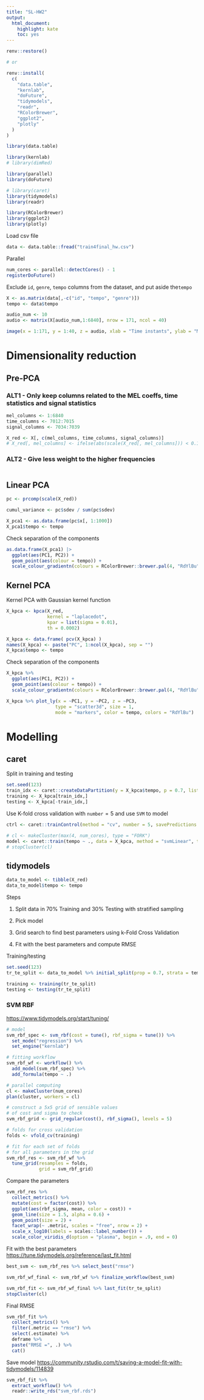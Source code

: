 ```yaml
---
title: "SL-HW2"
output:
  html_document:
    highlight: kate
    toc: yes
---
```


```r
renv::restore()

# or

renv::install(
  c(
    "data.table",
    "kernlab",
    "doFuture",
    "tidymodels",
    "readr",
    "RColorBrewer",
    "ggplot2",
    "plotly"
  )
)
```

```r
library(data.table)

library(kernlab)
# library(dimRed)

library(parallel)
library(doFuture)

# library(caret)
library(tidymodels)
library(readr)

library(RColorBrewer)
library(ggplot2)
library(plotly)
```

Load csv file

```r
data <- data.table::fread("train4final_hw.csv")
```

Parallel

```r
num_cores <- parallel::detectCores() - 1
registerDoFuture()
```

Exclude `id`, `genre`, `tempo` columns from the dataset, and put aside the`tempo`

```r
X <- as.matrix(data[,-c("id", "tempo", "genre")])
tempo <- data$tempo
```

```r
audio_num <- 10
audio <- matrix(X[audio_num,1:6840], nrow = 171, ncol = 40)

image(x = 1:171, y = 1:40, z = audio, xlab = "Time instants", ylab = "Mel-Frequencies")
```

# Dimensionality reduction

## Pre-PCA

### ALT1 - Only keep columns related to the MEL coeffs, time statistics and signal statistics
```r
mel_columns <- 1:6840
time_columns <- 7012:7015
signal_columns <- 7034:7039

X_red <- X[, c(mel_columns, time_columns, signal_columns)]
# X_red[, mel_columns] <- ifelse(abs(scale(X_red[, mel_columns])) < 0.1, 1, 0)
```

### ALT2 - Give less weight to the higher frequencies
```r

```

## Linear PCA

```r
pc <- prcomp(scale(X_red))

cumul_variance <- pc$sdev / sum(pc$sdev)

X_pca1 <- as.data.frame(pc$x[, 1:1000])
X_pca1$tempo <- tempo
```

Check separation of the components

```r
as.data.frame(X_pca1) |> 
  ggplot(aes(PC1, PC2)) + 
  geom_point(aes(colour = tempo)) + 
  scale_colour_gradientn(colours = RColorBrewer::brewer.pal(4, "RdYlBu"))
```

## Kernel PCA

Kernel PCA with Gaussian kernel function

```r
X_kpca <- kpca(X_red,
               kernel = "laplacedot",
               kpar = list(sigma = 0.01),
               th = 0.0002)

X_kpca <- data.frame( pcv(X_kpca) )
names(X_kpca) <- paste("PC", 1:ncol(X_kpca), sep = "")
X_kpca$tempo <- tempo
```

Check separation of the components

```r
X_kpca %>% 
  ggplot(aes(PC1, PC2)) + 
  geom_point(aes(colour = tempo)) + 
  scale_colour_gradientn(colours = RColorBrewer::brewer.pal(4, "RdYlBu"))
```

```r
X_kpca %>% plot_ly(x = ~PC1, y = ~PC2, z = ~PC3, 
                  type = "scatter3d", size = 1, 
                  mode = "markers", color = tempo, colors = "RdYlBu")
```

# Modelling 

## caret

Split in training and testing

```r
set.seed(123)
train_idx <- caret::createDataPartition(y = X_kpca$tempo, p = 0.7, list = FALSE)
training <- X_kpca[train_idx,]
testing <- X_kpca[-train_idx,]
```

Use K-fold cross validation with `number`$= 5$ and use `SVM` to model

```r
ctrl <- caret::trainControl(method = "cv", number = 5, savePredictions = T)
```

```r
# cl <- makeCluster(max(4, num_cores), type = "FORK")
model <- caret::train(tempo ~ ., data = X_kpca, method = "svmLinear", trControl = ctrl)
# stopCluster(cl)
```

## tidymodels

```r
data_to_model <- tibble(X_red)
data_to_model$tempo <- tempo
```

Steps

1.  Split data in 70% Training and 30% Testing with stratified sampling

2.  Pick model

3.  Grid search to find best parameters using k-Fold Cross Validation

4.  Fit with the best parameters and compute RMSE

Training/testing

```r
set.seed(123)
tr_te_split <- data_to_model %>% initial_split(prop = 0.7, strata = tempo)

training <- training(tr_te_split)
testing <- testing(tr_te_split)
```

### SVM RBF

<https://www.tidymodels.org/start/tuning/>

```r
# model
svm_rbf_spec <- svm_rbf(cost = tune(), rbf_sigma = tune()) %>%
  set_mode("regression") %>%
  set_engine("kernlab")

# fitting workflow
svm_rbf_wf <- workflow() %>%
  add_model(svm_rbf_spec) %>%
  add_formula(tempo ~ .)

# parallel computing
cl <- makeCluster(num_cores)
plan(cluster, workers = cl)

# construct a 5x5 grid of sensible values
# of cost and sigma to check
svm_rbf_grid <- grid_regular(cost(), rbf_sigma(), levels = 5)

# folds for cross validation
folds <- vfold_cv(training)

# fit for each set of folds
# for all parameters in the grid
svm_rbf_res <- svm_rbf_wf %>%
  tune_grid(resamples = folds,
            grid = svm_rbf_grid)
```

Compare the parameters

```r
svm_rbf_res %>%
  collect_metrics() %>%
  mutate(cost = factor(cost)) %>%
  ggplot(aes(rbf_sigma, mean, color = cost)) +
  geom_line(size = 1.5, alpha = 0.6) +
  geom_point(size = 2) +
  facet_wrap(~ .metric, scales = "free", nrow = 2) +
  scale_x_log10(labels = scales::label_number()) +
  scale_color_viridis_d(option = "plasma", begin = .9, end = 0)
```

Fit with the best parameters
<https://tune.tidymodels.org/reference/last_fit.html>

```r
best_svm <- svm_rbf_res %>% select_best("rmse")

svm_rbf_wf_final <- svm_rbf_wf %>% finalize_workflow(best_svm)

svm_rbf_fit <- svm_rbf_wf_final %>% last_fit(tr_te_split) 
stopCluster(cl)
```

Final RMSE

```r
svm_rbf_fit %>% 
  collect_metrics() %>% 
  filter(.metric == "rmse") %>%
  select(.estimate) %>%
  deframe %>%
  paste("RMSE =", .) %>%
  cat()
```

Save model
<https://community.rstudio.com/t/saving-a-model-fit-with-tidymodels/114839>

```r
svm_rbf_fit %>% 
  extract_workflow() %>% 
  readr::write_rds("svm_rbf.rds")
```
